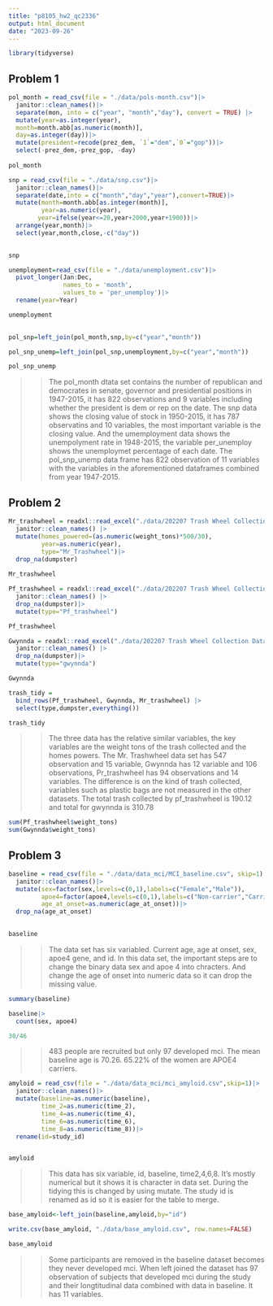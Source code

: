 ```yaml
---
title: "p8105_hw2_qc2336"
output: html_document
date: "2023-09-26"
---
```


```r
library(tidyverse)
```

## Problem 1
```r
pol_month = read_csv(file = "./data/pols-month.csv")|>
  janitor::clean_names()|>
  separate(mon, into = c("year", "month","day"), convert = TRUE) |>
  mutate(year=as.integer(year),
  month=month.abb[as.numeric(month)],
  day=as.integer(day))|>
  mutate(president=recode(prez_dem, `1`="dem",`0`="gop"))|>
  select(-prez_dem,-prez_gop, -day)
  
pol_month
```


```r
snp = read_csv(file = "./data/snp.csv")|>
  janitor::clean_names()|>
  separate(date,into = c("month","day","year"),convert=TRUE)|>
  mutate(month=month.abb[as.integer(month)],
         year=as.numeric(year),
        year=ifelse(year<=20,year+2000,year+1900))|>
  arrange(year,month)|>
  select(year,month,close,-c("day"))
  

snp

```

```r
unemployment=read_csv(file = "./data/unemployment.csv")|>
  pivot_longer(Jan:Dec,
               names_to = 'month',
               values_to = 'per_unemploy')|>
  rename(year=Year)

unemployment
  
```

```r
pol_snp=left_join(pol_month,snp,by=c("year","month"))

pol_snp_unemp=left_join(pol_snp,unemployment,by=c("year","month"))

pol_snp_unemp
```

>> The pol_month dtata set contains the number of republican and democrates in senate, governor and presidential positions in 1947-2015, it has 822 observations and 9 variables including whether the president is dem or rep on the date. The snp data shows the closing value of stock in 1950-2015, it has 787 observatins and 10 variables, the most important variable is the closing value. And the umemployment data shows the unempolyment rate in 1948-2015, the variable per_unemploy shows the unemploymet percentage of each date. The pol_snp_unemp data frame has 822 observation of 11 variables with the variables in the aforementioned dataframes combined from year 1947-2015.

## Problem 2


```r
Mr_trashwheel = readxl::read_excel("./data/202207 Trash Wheel Collection Data.xlsx", sheet="Mr. Trash Wheel",range = "A2:N550")|>
  janitor::clean_names() |>
  mutate(homes_powered=(as.numeric(weight_tons)*500/30),
         year=as.numeric(year),
         type="Mr_Trashwheel")|>
  drop_na(dumpster)
  
Mr_trashwheel
```

```r
Pf_trashwheel = readxl::read_excel("./data/202207 Trash Wheel Collection Data.xlsx", sheet="Professor Trash Wheel" ,range ="A2:M97")|>
  janitor::clean_names() |>
  drop_na(dumpster)|>
  mutate(type="Pf_trashwheel")

Pf_trashwheel
```

```r
Gwynnda = readxl::read_excel("./data/202207 Trash Wheel Collection Data.xlsx", sheet="Gwynnda Trash Wheel" ,range ="A2:K110")|>
  janitor::clean_names() |>
  drop_na(dumpster)|>
  mutate(type="gwynnda")

Gwynnda
```
```r

trash_tidy = 
  bind_rows(Pf_trashwheel, Gwynnda, Mr_trashwheel) |>
  select(type,dumpster,everything())

trash_tidy

```
>> The three data has the relative similar variables, the key variables are the weight tons of the trash collected and the homes powers. The Mr. Trashwheel data set has 547 observation and 15 variable, Gwynnda has 12 variable and 106 observations, Pr_trashwheel has 94 observations and 14 variables. The difference is on the kind of trash collected, variables such as plastic bags are not measured in the other datasets. The total trash collected by pf_trashwheel is 190.12 and total for gwynnda is 310.78

```r
sum(Pf_trashwheel$weight_tons)
sum(Gwynnda$weight_tons)
```

## Problem 3
```r
baseline = read_csv(file = "./data/data_mci/MCI_baseline.csv", skip=1)|>
  janitor::clean_names()|>
  mutate(sex=factor(sex,levels=c(0,1),labels=c("Female","Male")),
         apoe4=factor(apoe4,levels=c(0,1),labels=c("Non-carrier","Carrier")),
         age_at_onset=as.numeric(age_at_onset))|>
  drop_na(age_at_onset)
  

baseline
```
>> The data set has six variabled. Current age, age at onset, sex, apoe4 gene, and id. In this data set, the important steps are to change the binary data sex and apoe 4 into chracters. And change the age of onset into numeric data so it can drop the missing value.

```r
summary(baseline)

baseline|>
  count(sex, apoe4)

30/46
```
>> 483 people are recruited but only 97 developed mci. The mean baseline age is 70.26. 65.22% of the women are APOE4 carriers. 

```r
amyloid = read_csv(file = "./data/data_mci/mci_amyloid.csv",skip=1)|>
  janitor::clean_names()|>
  mutate(baseline=as.numeric(baseline),
         time_2=as.numeric(time_2),
         time_4=as.numeric(time_4),
         time_6=as.numeric(time_6),
         time_8=as.numeric(time_8))|>
  rename(id=study_id)


amyloid
```

>> This data has six variable, id, baseline, time2,4,6,8. It's mostly numerical but it shows it is character in data set. During the tidying this is changed by using mutate. The study id is renamed as id so it is easier for the table to merge.

```r
base_amyloid<-left_join(baseline,amyloid,by="id")

write.csv(base_amyloid, "./data/base_amyloid.csv", row.names=FALSE)

base_amyloid
```
>> Some participants are removed in the baseline dataset becomes they never developed mci. When left joined the dataset has 97 observation of subjects that developed mci during the study and their longtitudinal data combined with data in baseline. It has 11 variables.
